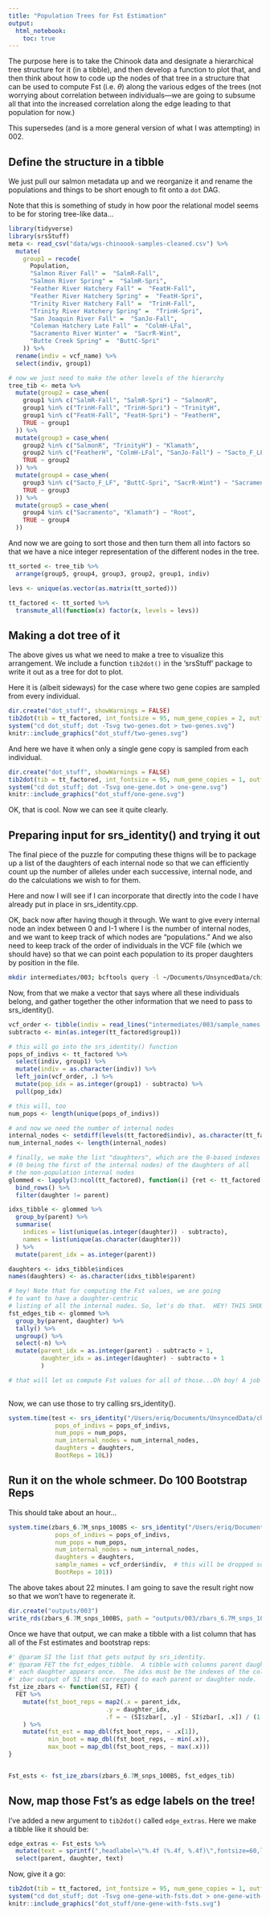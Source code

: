 ```yaml
---
title: "Population Trees for Fst Estimation"
output: 
  html_notebook:
    toc: true
---
```


The purpose here is to take the Chinook data and designate a
hierarchical tree structure for it (in a tibble), and then develop
a function to plot that, and then think about how to code up
the nodes of that tree in a structure that can be used to compute
Fst (i.e. $\theta$) along the various edges of the trees (not worrying
about correlation between individuals---we are going to subsume all that
into the increased correlation along the edge leading to that population
for now.)

This supersedes (and is a more general version of what I was attempting)
in 002.

## Define the structure in a tibble

We just pull our salmon metadata up and we reorganize it and rename
the populations and things to be short enough to fit onto a `dot` DAG.

Note that this is something of study in how poor the relational model
seems to be for storing tree-like data...
```r
library(tidyverse)
library(srsStuff)
meta <- read_csv("data/wgs-chinoook-samples-cleaned.csv") %>%
  mutate(
    group1 = recode(
      Population,
      "Salmon River Fall" =  "SalmR-Fall",
      "Salmon River Spring" =  "SalmR-Spri",
      "Feather River Hatchery Fall" =  "FeatH-Fall",
      "Feather River Hatchery Spring" =  "FeatH-Spri",
      "Trinity River Hatchery Fall" =  "TrinH-Fall",
      "Trinity River Hatchery Spring" =  "TrinH-Spri",
      "San Joaquin River Fall" =  "SanJo-Fall",
      "Coleman Hatchery Late Fall" =  "ColmH-LFal",
      "Sacramento River Winter" =  "SacrR-Wint",
      "Butte Creek Spring" =  "ButtC-Spri"
    )) %>%
  rename(indiv = vcf_name) %>%
  select(indiv, group1)

# now we just need to make the other levels of the hierarchy
tree_tib <- meta %>%
  mutate(group2 = case_when(
    group1 %in% c("SalmR-Fall", "SalmR-Spri") ~ "SalmonR",
    group1 %in% c("TrinH-Fall", "TrinH-Spri") ~ "TrinityH",
    group1 %in% c("FeatH-Fall", "FeatH-Spri") ~ "FeatherH",
    TRUE ~ group1
  )) %>%
  mutate(group3 = case_when(
    group2 %in% c("SalmonR", "TrinityH") ~ "Klamath",
    group2 %in% c("FeatherH", "ColmH-LFal", "SanJo-Fall") ~ "Sacto_F_LF",
    TRUE ~ group2
  )) %>%
  mutate(group4 = case_when(
    group3 %in% c("Sacto_F_LF", "ButtC-Spri", "SacrR-Wint") ~ "Sacramento",
    TRUE ~ group3
  )) %>%
  mutate(group5 = case_when(
    group4 %in% c("Sacramento", "Klamath") ~ "Root",
    TRUE ~ group4
  )) 

```

And now we are going to sort those and then turn them all into factors so
that we have a nice integer representation of the different nodes in the tree.

```r
tt_sorted <- tree_tib %>%
  arrange(group5, group4, group3, group2, group1, indiv)

levs <- unique(as.vector(as.matrix(tt_sorted)))

tt_factored <- tt_sorted %>%
  transmute_all(function(x) factor(x, levels = levs))
```

## Making a dot tree of it

The above gives us what we need to make a tree to visualize this arrangement.
We include a function `tib2dot()` in the 'srsStuff' package to write it out
as a tree for dot to plot.

Here it is (albeit sideways) for the case where two gene copies are sampled from
every individual.
```r
dir.create("dot_stuff", showWarnings = FALSE)
tib2dot(tib = tt_factored, int_fontsize = 95, num_gene_copies = 2, outfile = "dot_stuff/two-genes.dot")
system("cd dot_stuff; dot -Tsvg two-genes.dot > two-genes.svg")
knitr::include_graphics("dot_stuff/two-genes.svg")
```

And here we have it when only a single gene copy is sampled from
each individual.
```r
dir.create("dot_stuff", showWarnings = FALSE)
tib2dot(tib = tt_factored, int_fontsize = 95, num_gene_copies = 1, outfile = "dot_stuff/one-gene.dot")
system("cd dot_stuff; dot -Tsvg one-gene.dot > one-gene.svg")
knitr::include_graphics("dot_stuff/one-gene.svg")
```

OK, that is cool.  Now we can see it quite clearly.  

## Preparing input for srs_identity() and trying it out

The final piece of the puzzle for computing these thigns will be to package up a
list of the daughters of each internal node so that we can efficiently count up
the number of alleles under each successive, internal node, and do the 
calculations we wish to for them.  

Here and now I will see if I can incorporate that directly into the code
I have already put in place in srs_identity.cpp.  

OK, back now after having though it through.  We want to give every
internal node an index between 0 and I-1 where I is the number
of internal nodes, and we want to keep track of which nodes are
"populations."  And we also need to keep track of the order of individuals
in the VCF file (which we should have) so that we can point each
population to its proper daughters by position in the file.
```sh
mkdir intermediates/003; bcftools query -l ~/Documents/UnsyncedData/chinook-Big-VCF-for-srs-stuff/all-chroms-filtered.vcf.gz > intermediates/003/sample_names.txt
```
Now, from that we make a vector that says where all these individuals belong, and gather together the
other information that we need to pass to srs_identity().
```r
vcf_order <- tibble(indiv = read_lines("intermediates/003/sample_names.txt"))
subtracto <- min(as.integer(tt_factored$group1))

# this will go into the srs_identity() function
pops_of_indivs <- tt_factored %>%
  select(indiv, group1) %>%
  mutate(indiv = as.character(indiv)) %>%
  left_join(vcf_order, .) %>%
  mutate(pop_idx = as.integer(group1) - subtracto) %>%
  pull(pop_idx)

# this will, too
num_pops <- length(unique(pops_of_indivs))

# and now we need the number of internal nodes
internal_nodes <- setdiff(levels(tt_factored$indiv), as.character(tt_factored$indiv))
num_internal_nodes <- length(internal_nodes)

# finally, we make the list "daughters", which are the 0-based indexes 
# (0 being the first of the internal nodes) of the daughters of all
# the non-population internal nodes
glommed <- lapply(3:ncol(tt_factored), function(i) {ret <- tt_factored[, c(i, i - 1)]; names(ret) <- c("parent", "daughter"); ret}) %>%
  bind_rows() %>%
  filter(daughter != parent)

idxs_tibble <- glommed %>%
  group_by(parent) %>%
  summarise(
    indices = list(unique(as.integer(daughter)) - subtracto),
    names = list(unique(as.character(daughter)))
  ) %>%
  mutate(parent_idx = as.integer(parent))

daughters <- idxs_tibble$indices
names(daughters) <- as.character(idxs_tibble$parent)

# hey! Note that for computing the Fst values, we are going
# to want to have a daughter-centric
# listing of all the internal nodes. So, let's do that.  HEY! THIS SHOULD BE BASE-1 indexed.
fst_edges_tib <- glommed %>%
  group_by(parent, daughter) %>%
  tally() %>%
  ungroup() %>%
  select(-n) %>%
  mutate(parent_idx = as.integer(parent) - subtracto + 1,
         daughter_idx = as.integer(daughter) - subtracto + 1
         )

# that will let us compute Fst values for all of those...Oh boy! A job for list columns!
  
```


Now, we can use those to try calling srs_identity().
```r
system.time(test <- srs_identity("/Users/eriq/Documents/UnsyncedData/chinook-Big-VCF-for-srs-stuff/all-fish-alle-depths-1M.txt", 
             pops_of_indivs = pops_of_indivs, 
             num_pops = num_pops, 
             num_internal_nodes = num_internal_nodes, 
             daughters = daughters,
             BootReps = 10L))
```




## Run it on the whole schmeer.  Do 100 Bootstrap Reps

This should take about an hour...
```r
system.time(zbars_6.7M_snps_100BS <- srs_identity("/Users/eriq/Documents/UnsyncedData/chinook-Big-VCF-for-srs-stuff/all-fish-alle-depths.txt", 
             pops_of_indivs = pops_of_indivs, 
             num_pops = num_pops, 
             num_internal_nodes = num_internal_nodes, 
             daughters = daughters,
             sample_names = vcf_order$indiv,  # this will be dropped soon.
             BootReps = 101))
```

The above takes about 22 minutes.  I am going to save the result right now so that
we won't have to regenerate it.
```r
dir.create("outputs/003")
write_rds(zbars_6.7M_snps_100BS, path = "outputs/003/zbars_6.7M_snps_100BS.rds")
```


Once we have that output, we can make a tibble with a list column
that has all of the Fst estimates and bootstrap reps:
```r
#' @param SI the list that gets output by srs_identity.
#' @param FET the fst_edges_tibble.  A tibble with columns parent daughter parent_idx and daughter_idx.
#' each daughter appears once.  The idxs must be the indexes of the columns in the
#' zbar output of SI that correspond to each parent or daughter node.
fst_ize_zbars <- function(SI, FET) {
  FET %>%
    mutate(fst_boot_reps = map2(.x = parent_idx,
                           .y = daughter_idx,
                           .f = ~ (SI$zbar[, .y] - SI$zbar[, .x]) / (1 - SI$zbar[, .x]))
    ) %>%
    mutate(fst_est = map_dbl(fst_boot_reps, ~ .x[1]),
           min_boot = map_dbl(fst_boot_reps, ~ min(.x)),
           max_boot = map_dbl(fst_boot_reps, ~ max(.x)))
}


Fst_ests <- fst_ize_zbars(zbars_6.7M_snps_100BS, fst_edges_tib)
```

## Now, map those Fst's as edge labels on the tree!

I've added a new argument to `tib2dot()` called `edge_extras`.  Here we make a tibble like it should be:
```r
edge_extras <- Fst_ests %>%
  mutate(text = sprintf(",headlabel=\"%.4f (%.4f, %.4f)\",fontsize=60,labeldistance=1.0,fontcolor=blue", fst_est, min_boot, max_boot)) %>%
  select(parent, daughter, text)
```

Now, give it a go:
```r
tib2dot(tib = tt_factored, int_fontsize = 95, num_gene_copies = 1, outfile = "dot_stuff/one-gene-with-fsts.dot", edge_extras = edge_extras)
system("cd dot_stuff; dot -Tsvg one-gene-with-fsts.dot > one-gene-with-fsts.svg")
knitr::include_graphics("dot_stuff/one-gene-with-fsts.svg")
```
